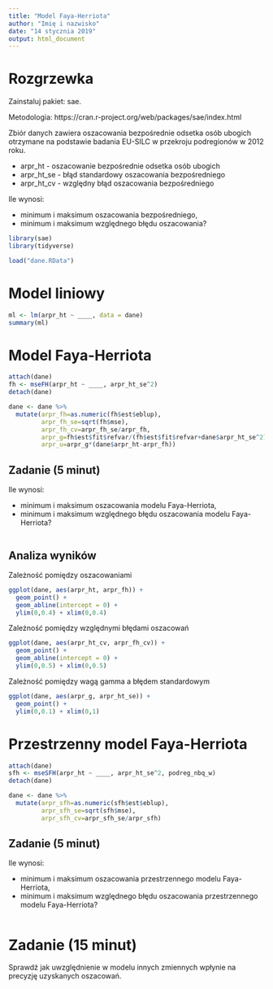 ```yaml
---
title: "Model Faya-Herriota"
author: "Imię i nazwisko"
date: "14 stycznia 2019"
output: html_document
---
```


# Rozgrzewka 

Zainstaluj pakiet: sae.  

Metodologia: https://cran.r-project.org/web/packages/sae/index.html 

Zbiór danych zawiera oszacowania bezpośrednie odsetka osób ubogich otrzymane na podstawie badania EU-SILC w przekroju podregionów w 2012 roku.

- arpr_ht - oszacowanie bezpośrednie odsetka osób ubogich
- arpr_ht_se - błąd standardowy oszacowania bezpośredniego
- arpr_ht_cv - względny błąd oszacowania bezpośredniego

Ile wynosi:

- minimum i maksimum oszacowania bezpośredniego,
- minimum i maksimum względnego błędu oszacowania?

```r
library(sae)
library(tidyverse)

load("dane.RData")


```

# Model liniowy

```r
ml <- lm(arpr_ht ~ ____, data = dane)
summary(ml)
```

# Model Faya-Herriota

```r
attach(dane)
fh <- mseFH(arpr_ht ~ ____, arpr_ht_se^2)
detach(dane)

dane <- dane %>%
  mutate(arpr_fh=as.numeric(fh$est$eblup),
         arpr_fh_se=sqrt(fh$mse),
         arpr_fh_cv=arpr_fh_se/arpr_fh,
         arpr_g=fh$est$fit$refvar/(fh$est$fit$refvar+dane$arpr_ht_se^2),
         arpr_u=arpr_g*(dane$arpr_ht-arpr_fh))
```


## Zadanie (5 minut)

Ile wynosi:

- minimum i maksimum oszacowania modelu Faya-Herriota,
- minimum i maksimum względnego błędu oszacowania modelu Faya-Herriota?

```r


```


## Analiza wyników

Zależność pomiędzy oszacowaniami

```r
ggplot(dane, aes(arpr_ht, arpr_fh)) + 
  geom_point() +
  geom_abline(intercept = 0) +
  ylim(0,0.4) + xlim(0,0.4)

```

Zależność pomiędzy względnymi błędami oszacowań

```r
ggplot(dane, aes(arpr_ht_cv, arpr_fh_cv)) + 
  geom_point() +
  geom_abline(intercept = 0) +
  ylim(0,0.5) + xlim(0,0.5)
```

Zależność pomiędzy wagą gamma a błędem standardowym

```r
ggplot(dane, aes(arpr_g, arpr_ht_se)) + 
  geom_point() +
  ylim(0,0.1) + xlim(0,1)
```

# Przestrzenny model Faya-Herriota

```r
attach(dane)
sfh <- mseSFH(arpr_ht ~ ____, arpr_ht_se^2, podreg_nbq_w)
detach(dane)

dane <- dane %>%
  mutate(arpr_sfh=as.numeric(sfh$est$eblup),
         arpr_sfh_se=sqrt(sfh$mse),
         arpr_sfh_cv=arpr_sfh_se/arpr_sfh)
```

## Zadanie (5 minut)

Ile wynosi:

- minimum i maksimum oszacowania przestrzennego modelu Faya-Herriota,
- minimum i maksimum względnego błędu oszacowania przestrzennego modelu Faya-Herriota?

```r


```

# Zadanie (15 minut)

Sprawdź jak uwzględnienie w modelu innych zmiennych wpłynie na precyzję uzyskanych oszacowań.